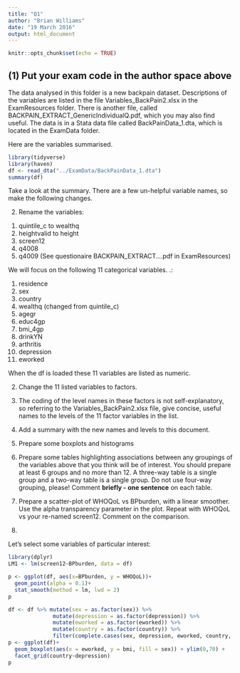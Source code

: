 ```yaml
---
title: "Q1"
author: "Brian Williams"
date: "19 March 2016"
output: html_document
---
```


```r
knitr::opts_chunk$set(echo = TRUE)
```
## (1)  Put your exam code in the author space above
The data analysed in this folder is a new backpain dataset.  Descriptions of the variables are listed in the file Variables_BackPain2.xlsx in the ExamResources folder. There is another file, called BACKPAIN_EXTRACT_GenericIndividualQ.pdf, which you may also find useful.
The data is in a Stata data file called BackPainData_1.dta, which is located in the ExamData folder.


Here are the variables summarised.

```r
library(tidyverse)
library(haven)
df <- read_dta("../ExamData/BackPainData_1.dta")
summary(df)
```

Take a look at the summary. There are a few un-helpful variable names, so make the following changes.

(2) Rename the variables:

1. quintile_c to wealthq
2. heightvalid to height
3. screen12
4. q4008
5. q4009 (See questionaire BACKPAIN_EXTRACT....pdf in ExamResources)

We will focus on the following 11 categorical variables. .:

1. residence
2. sex
3. country
4. wealthq (changed from quintile_c) 
5. agegr
6. educ4gp
7. bmi_4gp
8. drinkYN
9. arthritis
10. depression
11. eworked

When the df is loaded these 11 variables are listed as numeric.  

(2) Change the 11 listed variables to factors.

(3) The coding of the level names in these factors is not self-explanatory, so referring to the Variables_BackPain2.xlsx file, give concise, useful names to the levels of the 11 factor variables in the list.

(4) Add a summary with the new names and levels to this document.


(5) Prepare some boxplots and histograms

(5) Prepare some tables highlighting associations between any groupings of the variables above that you think will be of interest. You should prepare at least 6 groups and no more than 12. A three-way table is a single group and a two-way table is a single group. Do not use four-way grouping, please! Comment **briefly - one sentence** on each table.

(6) Prepare a scatter-plot of WHOQoL vs BPburden, with a linear smoother. Use the alpha transparency parameter in the plot. Repeat with WHOQoL vs your re-named screen12.
Comment on the comparison.

(7)


Let's select some variables of particular interest:

```r
library(dplyr)
LM1 <- lm(screen12~BPburden, data = df)

```

```r
p <- ggplot(df, aes(x=BPburden, y = WHOQoL))+
  geom_point(alpha = 0.1)+
  stat_smooth(method = lm, lwd = 2)
p
```


```r
df <- df %>% mutate(sex = as.factor(sex)) %>% 
              mutate(depression = as.factor(depression)) %>% 
              mutate(eworked = as.factor(eworked)) %>% 
              mutate(country = as.factor(country)) %>% 
              filter(complete.cases(sex, depression, eworked, country, bmi))
p <- ggplot(df)+
  geom_boxplot(aes(x = eworked, y = bmi, fill = sex)) + ylim(0,70) +
  facet_grid(country~depression)
p
```

